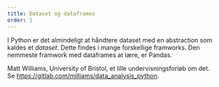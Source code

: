 ```yaml
---
title: Dataset og dataframes
order: 1
---
```


<!-- ## Dataset og dataframes -->

I Python er det almindeligt at håndtere dataset med en abstraction som kaldes et *dataset*. Dette findes i mange forskellige framworks. Den nemmeste framwork med dataframes at lære, er Pandas. 

Matt Williams, University of Bristol, et lille undervisningsforløb om det. \
Se <https://gitlab.com/milliams/data_analysis_python>.
